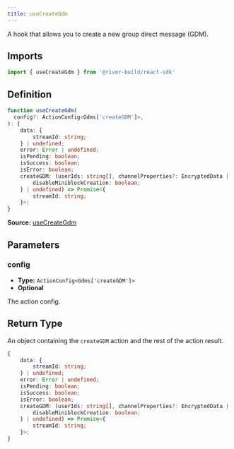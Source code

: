 ```yaml
---
title: useCreateGdm
---
```

A hook that allows you to create a new group direct message (GDM).

## Imports

```ts
import { useCreateGdm } from '@river-build/react-sdk'
```

## Definition

```ts
function useCreateGdm(
  config?: ActionConfig<Gdms['createGDM']>,
): {
    data: {
        streamId: string;
    } | undefined;
    error: Error | undefined;
    isPending: boolean;
    isSuccess: boolean;
    isError: boolean;
    createGDM: (userIds: string[], channelProperties?: EncryptedData | undefined, streamSettings?: {
        disableMiniblockCreation: boolean;
    } | undefined) => Promise<{
        streamId: string;
    }>;
}
```

**Source:** [useCreateGdm](https://github.com/river-build/river/blob/main/packages/react-sdk/src/useCreateGdm.ts)

## Parameters

### config

- **Type:** `ActionConfig<Gdms['createGDM']>`
- **Optional**

The action config.

## Return Type

An object containing the `createGDM` action and the rest of the action result.

```ts
{
    data: {
        streamId: string;
    } | undefined;
    error: Error | undefined;
    isPending: boolean;
    isSuccess: boolean;
    isError: boolean;
    createGDM: (userIds: string[], channelProperties?: EncryptedData | undefined, streamSettings?: {
        disableMiniblockCreation: boolean;
    } | undefined) => Promise<{
        streamId: string;
    }>;
}
```
